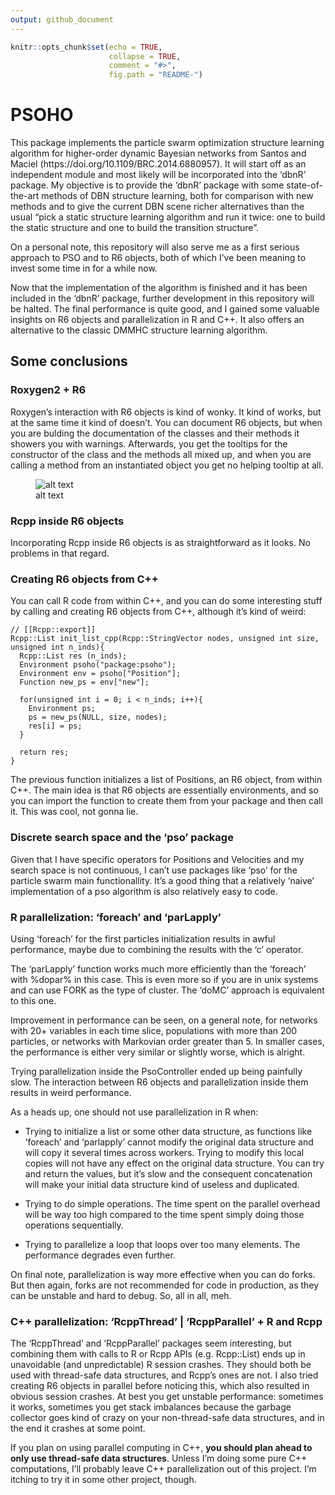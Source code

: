 ```yaml
---
output: github_document
---
```


```r
knitr::opts_chunk$set(echo = TRUE, 
                      collapse = TRUE, 
                      comment = "#>",
                      fig.path = "README-")
```

# PSOHO

This package implements the particle swarm optimization structure learning algorithm for higher-order dynamic Bayesian networks from Santos and Maciel (https://doi.org/10.1109/BRC.2014.6880957). It will start off as an independent module and most likely will be incorporated into the 'dbnR' package. My objective is to provide the 'dbnR' package with some state-of-the-art methods of DBN structure learning, both for comparison with new methods and to give the current DBN scene richer alternatives than the usual "pick a static structure learning algorithm and run it twice: one to build the static structure and one to build the transition structure".

On a personal note, this repository will also serve me as a first serious approach to PSO and to R6 objects, both of which I've been meaning to invest some time in for a while now. 

Now that the implementation of the algorithm is finished and it has been included in the ‘dbnR’ package, further development in this repository will be halted. The final performance is quite good, and I gained some valuable insights on R6 objects and parallelization in R and C++. It also offers an alternative to the classic DMMHC structure learning algorithm.

## Some conclusions

### Roxygen2 + R6
Roxygen's interaction with R6 objects is kind of wonky. It kind of works, but at the same time it kind of doesn't. You can document R6 objects, but when you are bulding the documentation of the classes and their methods it showers you with warnings. Afterwards, you get the tooltips for the constructor of the class and the methods all mixed up, and when you are calling a method from an instantiated object you get no helping tooltip at all.

![alt text](https://raw.githubusercontent.com/dkesada/psoho/master/media/r6_roxygen.png)

### Rcpp inside R6 objects
Incorporating Rcpp inside R6 objects is as straightforward as it looks. No problems in that regard.

### Creating R6 objects from C++
You can call R code from within C++, and you can do some interesting stuff by calling and creating R6 objects from C++, although it's kind of weird:

```Rcpp
// [[Rcpp::export]]
Rcpp::List init_list_cpp(Rcpp::StringVector nodes, unsigned int size, unsigned int n_inds){
  Rcpp::List res (n_inds);
  Environment psoho("package:psoho");
  Environment env = psoho["Position"];
  Function new_ps = env["new"];
  
  for(unsigned int i = 0; i < n_inds; i++){
    Environment ps;
    ps = new_ps(NULL, size, nodes);
    res[i] = ps;
  }
  
  return res;
}
```

The previous function initializes a list of Positions, an R6 object, from within C++. The main idea is that R6 objects are essentially environments, and so you can import the function to create them from your package and then call it. This was cool, not gonna lie.

### Discrete search space and the 'pso' package
Given that I have specific operators for Positions and Velocities and my search space is not continuous, I can't use packages like 'pso' for the particle swarm main functionallity. It's a good thing that a relatively 'naive' implementation of a pso algorithm is also relatively easy to code.

### R parallelization: 'foreach' and 'parLapply'
Using 'foreach' for the first particles initialization results in awful performance, maybe due to combining the results with the 'c' operator.

The 'parLapply' function works much more efficiently than the 'foreach' with %dopar% in this case. This is even more so if you are in unix systems and can use FORK as the type of cluster. The 'doMC' approach is equivalent to this one.

Improvement in performance can be seen, on a general note, for networks with 20+ variables in each time slice, populations with more than 200 particles, or networks with Markovian order greater than 5. In smaller cases, the performance is either very similar or slightly worse, which is alright.

Trying parallelization inside the PsoController ended up being painfully slow. The interaction between R6 objects and parallelization inside them results in weird performance.

As a heads up, one should not use parallelization in R when:

* Trying to initialize a list or some other data structure, as functions like 'foreach' and 'parlapply' cannot modify the original data structure and will copy it several times across workers. Trying to modify this local copies will not have any effect on the original data structure. You can try and return the values, but it's slow and the consequent concatenation will make your initial data structure kind of useless and duplicated.

* Trying to do simple operations. The time spent on the parallel overhead will be way too high compared to the time spent simply doing those operations sequentially.

* Trying to parallelize a loop that loops over too many elements. The performance degrades even further.

On final note, parallelization is way more effective when you can do forks. But then again, forks are not recommended for code in production, as they can be unstable and hard to debug. So, all in all, meh.

### C++ parallelization: 'RcppThread' | 'RcppParallel' + R and Rcpp
The 'RcppThread' and 'RcppParallel' packages seem interesting, but combining them with calls to R or Rcpp APIs (e.g. Rcpp::List) ends up in unavoidable (and unpredictable) R session crashes. They should both be used with thread-safe data structures, and Rcpp's ones are not. I also tried creating R6 objects in parallel before noticing this, which also resulted in obvious session crashes. At best you get unstable performance: sometimes it works, sometimes you get stack imbalances because the garbage collector goes kind of crazy on your non-thread-safe data structures, and in the end it crashes at some point. 

If you plan on using parallel computing in C++, **you should plan ahead to only use thread-safe data structures**. Unless I'm doing some pure C++ computations, I'll probably leave C++ parallelization out of this project. I'm itching to try it in some other project, though.

